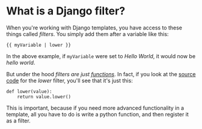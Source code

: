 <Tag tag="Programming"/>

# What is a Django filter?

<TimeStamp updated="February 27, 2022, 9:20  PM ET"/>

When you're working with Django templates, you have access to these
things called _filters_. You simply add them after a variable like this:
```
{{ myVariable | lower }}
```
In the above example, if `myVariable` were set to _Hello World_, it 
would now be _hello world_.

But under the hood _filters are just [functions](/what-is-a-function)_. 
In fact, if you look at the 
[source code](https://github.com/django/django/blob/main/django/template/defaultfilters.py) 
for the _lower_ filter, you'll see that it's just this:

```
def lower(value):
    return value.lower()
```
This is important, because if you need more advanced functionality 
in a template, all you have to do is write a python function, and
then register it as a filter.